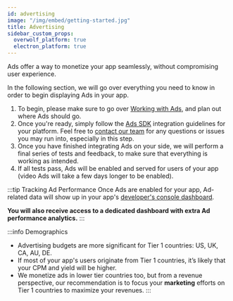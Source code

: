 ```yaml
---
id: advertising
image: "/img/embed/getting-started.jpg"
title: Advertising
sidebar_custom_props:
  overwolf_platform: true
  electron_platform: true
---
```


Ads offer a way to monetize your app seamlessly, without compromising user experience.

In the following section, we will go over everything you need to know in order to begin displaying Ads in your app.

1. To begin, please make sure to go over [Working with Ads](advertising/working-with-ads), and plan out where Ads should go.
2. Once you're ready, simply follow the [Ads SDK](advertising/ads-sdk) integration guidelines for your platform. Feel free to [contact our team][contact-us]
for any questions or issues you may run into, especially in this step.
3. Once you have finished integrating Ads on your side, we will perform a final series of tests and feedback, to make sure that everything is working as intended.
4. If all tests pass, Ads will be enabled and served for users of your app (video Ads will take a few days longer to be enabled).

:::tip Tracking Ad Performance
Once Ads are enabled for your app, Ad-related data will show up in your app's [developer's console dashboard](/tools/developers-console/all-applications/dashboard).

**You will also receive access to a dedicated dashboard with extra Ad performance analytics.**
:::

:::info Demographics
* Advertising budgets are more significant for Tier 1 countries: US, UK, CA, AU, DE.
* If most of your app's users originate from Tier 1 countries, it’s likely that your CPM and yield will be higher.
* We monetize ads in lower tier countries too, but from a revenue perspective, 
our recommendation is to focus your **marketing** efforts on Tier 1 countries to maximize your revenues.
:::

[contact-us]: /support/contact-us